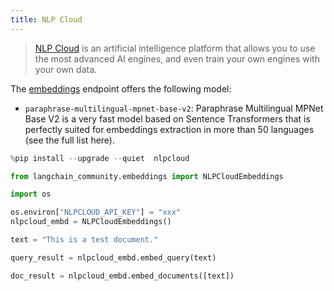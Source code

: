 ```yaml
---
title: NLP Cloud
---
```


>[NLP Cloud](https://docs.nlpcloud.com/#introduction) is an artificial intelligence platform that allows you to use the most advanced AI engines, and even train your own engines with your own data.

The [embeddings](https://docs.nlpcloud.com/#embeddings) endpoint offers the following model:

* `paraphrase-multilingual-mpnet-base-v2`: Paraphrase Multilingual MPNet Base V2 is a very fast model based on Sentence Transformers that is perfectly suited for embeddings extraction in more than 50 languages (see the full list here).


```python
%pip install --upgrade --quiet  nlpcloud
```


```python
from langchain_community.embeddings import NLPCloudEmbeddings
```


```python
import os

os.environ["NLPCLOUD_API_KEY"] = "xxx"
nlpcloud_embd = NLPCloudEmbeddings()
```


```python
text = "This is a test document."
```


```python
query_result = nlpcloud_embd.embed_query(text)
```


```python
doc_result = nlpcloud_embd.embed_documents([text])
```
